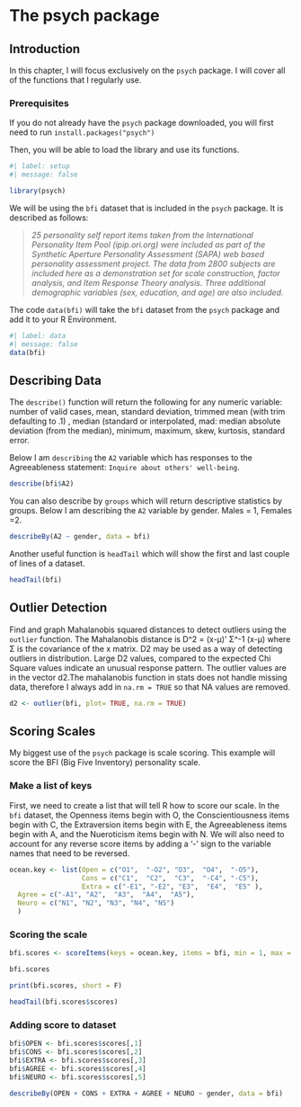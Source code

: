 # The psych package {#sec-psych}

## Introduction

In this chapter, I will focus exclusively on the `psych` package. I will cover all of the functions that I regularly use.

### Prerequisites

If you do not already have the `psych` package downloaded, you will first need to run `install.packages("psych")`

Then, you will be able to load the library and use its functions.

```r
#| label: setup
#| message: false

library(psych)
```

We will be using the `bfi` dataset that is included in the `psych` package. It is described as follows:

> *25 personality self report items taken from the International Personality Item Pool (ipip.ori.org) were included as part of the Synthetic Aperture Personality Assessment (SAPA) web based personality assessment project. The data from 2800 subjects are included here as a demonstration set for scale construction, factor analysis, and Item Response Theory analysis. Three additional demographic variables (sex, education, and age) are also included.*

The code `data(bfi)` will take the `bfi` dataset from the `psych` package and add it to your R Environment.

```r
#| label: data
#| message: false
data(bfi)
```

## Describing Data {#sec-describe}

The `describe()` function will return the following for any numeric variable: number of valid cases, mean, standard deviation, trimmed mean (with trim defaulting to .1) , median (standard or interpolated, mad: median absolute deviation (from the median), minimum, maximum, skew, kurtosis, standard error.

Below I am `describing` the `A2` variable which has responses to the Agreeableness statement: `Inquire about others' well-being`.

```r
describe(bfi$A2)
```

You can also describe by `groups` which will return descriptive statistics by groups. Below I am describing the `A2` variable by gender. Males = 1, Females =2.

```r
describeBy(A2 ~ gender, data = bfi)
```

Another useful function is `headTail` which will show the first and last couple of lines of a dataset.

```r
headTail(bfi)
```

## Outlier Detection {#sec-outliers}

Find and graph Mahalanobis squared distances to detect outliers using the `outlier` function. The Mahalanobis distance is D^2 = (x-μ)' Σ^-1 (x-μ) where Σ is the covariance of the x matrix. D2 may be used as a way of detecting outliers in distribution. Large D2 values, compared to the expected Chi Square values indicate an unusual response pattern. The outlier values are in the vector d2.The mahalanobis function in stats does not handle missing data, therefore I always add in `na.rm = TRUE` so that NA values are removed.

```r
d2 <- outlier(bfi, plot= TRUE, na.rm = TRUE)
```

## Scoring Scales {#sec-score}

My biggest use of the `psych` package is scale scoring. This example will score the BFI (Big Five Inventory) personality scale.

### Make a list of keys

First, we need to create a list that will tell R how to score our scale. In the `bfi` dataset, the Openness items begin with O, the Conscientiousness items begin with C, the Extraversion items begin with E, the Agreeableness items begin with A, and the Nueroticism items begin with N. We will also need to account for any reverse score items by adding a '-' sign to the variable names that need to be reversed.

```r
ocean.key <- list(Open = c("O1",  "-O2", "O3",  "O4",  "-O5"),
                  Cons = c("C1",  "C2",  "C3",  "-C4", "-C5"),
                  Extra = c("-E1", "-E2", "E3",  "E4",  "E5" ),
  Agree = c("-A1", "A2",  "A3",  "A4",  "A5"),
  Neuro = c("N1", "N2", "N3", "N4", "N5")
  )
```

### Scoring the scale

```r
bfi.scores <- scoreItems(keys = ocean.key, items = bfi, min = 1, max = 6)

bfi.scores
```

```r
print(bfi.scores, short = F)
```

```r
headTail(bfi.scores$scores) 
```

### Adding score to dataset

```r
bfi$OPEN <- bfi.scores$scores[,1]
bfi$CONS <- bfi.scores$scores[,2]
bfi$EXTRA <- bfi.scores$scores[,3]
bfi$AGREE <- bfi.scores$scores[,4]
bfi$NEURO <- bfi.scores$scores[,5]
```

```r
describeBy(OPEN + CONS + EXTRA + AGREE + NEURO ~ gender, data = bfi)
```


